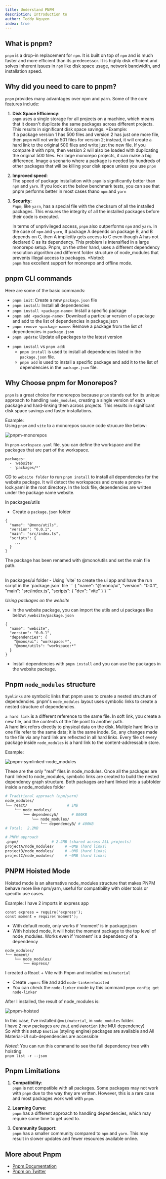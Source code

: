 ```yaml
---
title: Understand PNPM
description: Introduction to
author: Teddy Nguyen
index: true
---
```


## What is pnpm?

`pnpm` is a drop-in replacement for `npm`. It is built on top of `npm` and is much faster and more efficient than its predecessor.
It is highly disk efficient and solves inherent issues in `npm` like disk space usage, network bandwidth, and installation speed.

## Why did you need to care to pnpm?

`pnpm` provides many advantages over npm and yarn. Some of the core features include:

1. **Disk Space Efficiency**: <br />`pnpm` uses a single storage for all projects on a machine, which means that it doesn't duplicate the same packages across different projects. This results in significant disk space savings.
   \*Example: <br />
   If a package version 1 has 500 files and version 2 has just one more file, then `pnpm` will not write 501 files for version 2;
   instead, it will create a hard link to the original 500 files and write just the new file.
   If you compare it with npm, then version 2 will also be loaded with duplicating the original 500 files. For large monorepo projects, it can make a big difference. Image a scenario where a package is needed by hundreds of other packages that will be killing your disk space unless you use `pnpm`

2. **Improved speed**: <br />
   The speed of package installation with `pnpm` is significantly better than `npm` and `yarn`.
   If you look at the below benchmark tests, you can see that pnpm performs better in most cases thano `npm` and `yarn`

3. **Security**: <br />
   `Pnpm`, like `yarn`, has a special file with the checksum of all the installed packages. This ensures the integrity of all the installed packages before their code is executed.

   In terms of unprivileged access, `pnpm` also outperforms `npm` and `yarn`. In the case of `npm`
   and `yarn`, If package A depends on package B, and B depends on C, then A implicitly gets access
   to C even though A has not declared C as its dependency. This problem is intensified in a large
   monorepo setup. Pnpm, on the other hand, uses a different dependency resolution algorithm and
   different folder structure of node_modules that prevents illegal access to packages. \*Noted: <br />
   `pnpm` has excellent support for monorepo and offline mode.

## pnpm CLI commands

Here are some of the basic commands: <br />

- `pnpm init`: Create a new `package.json` file
- `pnpm install`: Install all dependencies
- `pnpm install <package-name>`: Install a specific package
- `pnpm add <package-name>`: Download a particular version of a package and add to the list of dependencies in package.json
- `pnpm remove <package-name>`: Remove a package from the list of dependencies in `package.json`
- `pnpm update`: Update all packages to the latest version

* `pnpm install` vs `pnpm add`:
  - `pnpm install` is used to install all dependencies listed in the `package.json` file.
  - `pnpm add` is used to install a specific package and add it to the list of dependencies in the `package.json` file.

## Why Choose pnpm for Monorepos?

`pnpm` is a great choice for monorepos because `pnpm` stands out for its unique approach to handling `node_modules`,
creating a single version of each package and hard-linking them across projects.
This results in significant disk space savings and faster installations.

Example: <br />
Using `pnpm` and `vite` to a monorepos source code strucure like below:

<img src="/images/javascript/package-manager/pnpm_monorepos_structure.png" alt="pnpm-monorepos" />

In `pnpm-workspace.yaml` file, you can define the workspace and the packages that are part of the workspace.

```
packages:
  - 'website'
  - 'packages/*'

```

CD to `website folder` to run `pnpm install` to install all dependencies for the website package.
It will detect the workspaces and create a pnpm-lock.yaml in the root directory. In the lock file, dependencies are written under the package name website.

In packages/utils

- Create a `package.json` folder

```
{
  "name": "@mono/utils",
  "version": "0.0.1",
  "main": "src/index.ts",
  "scripts": {
    ...
  }
}
```

The package has been renamed with @mono/utils and set the main file path.

<br />
In packages/ui folder
- Using `vite` to create the ui app and have the run script in the `package.json` file
```
{
  "name": "@mono/ui",
  "version": "0.0.1",
  "main": "src/index.ts",
  "scripts": {
    "dev": "vite"
  }
}
```

_Using packages on the website_

- In the website package, you can import the utils and ui packages like below:
  `/website/package.json`

```
{
  "name": "website",
  "version": "0.0.1",
  "dependencies": {
    "@mono/ui": "workspace:*",
    "@mono/utils": "workspace:*"
  }
}
```

- Install dependencies with `pnpm install` and you can use the packages in the website package.

## Pnpm `node_modules` structure

`Symlinks` are symbolic links that pnpm uses to create a nested structure of dependencies.
pnpm's `node_modules` layout uses symbolic links to create a nested structure of dependencies.

`a hard link` is a different reference to the same file. In soft link, you create a new file, and the contents of the file point to another path. <br />
A hard link refers directly to physical data on the disk. Multiple hard links to one file refer to the same data; it is the same inode. So, any changes made to the file via any hard link are reflected in all hard links.
Every file of every package inside `node_modules` is a hard link to the content-addressable store.

Example:

<img src="/images/javascript/package-manager/symlinked.png" alt="pnpm-symlinked-node_modules" />

These are the only "real" files in node_modules. Once all the packages are hard linked to node_modules, symbolic links are created to build the nested dependency graph structure.
Both packages are hard linked into a subfolder inside a node_modules folder

```bash
# Traditional approach (npm/yarn)
node_modules/
└── react/                  # 1MB
    └── node_modules/
        └── dependencyA/      # 800KB
            └── node_modules/
                └── dependencyB/ # 400KB
# Total:  2.2MB

# PNPM approach
.pnpm/               # 2.2MB (shared across ALL projects)
projectA/node_modules/     # ~0MB (hard links)
projectB/node_modules/     # ~0MB (hard links)
projectC/node_modules/     # ~0MB (hard links)
```

## PNPM Hoisted Mode

Hoisted mode is an alternative node_modules structure that makes PNPM behave more like npm/yarn,
useful for compatibility with older tools or specific use cases.

Example:
I have 2 imports in express app

```
const express = require('express');
const moment = require('moment');
```

- With default mode, only works if 'moment' is in package.json
- With hoisted mode, it will hoist the moment package to the top level of node_modules. Works even if 'moment' is a dependency of a dependency

```
node_modules/
└── moment/
    └── node_modules/
        └── express/
```

I created a React + Vite with Pnpm and installed `mui/material`

- Create `.npmrc` file and add `node-linker=hoisted`
- You can check the `node-linker` mode by this command `pnpm config get node-linker`

After I installed, the result of node_modules is:

<img src="/images/javascript/package-manager/pnpm-hoisted-mode.png" alt="pnpm-hoisted" />

In this case, I've installed `@mui/material`, in `node_modules` folder. <br />
I have 2 new packages are `@mui` and `@emotion` (the MUI dependency)<br />
So with this setup `Emotion` (styling engine) packages are available and All Material-UI sub-dependencies are accessible

_Noted_: You can run this command to see the full dependency tree with hoisting:<br />
`pnpm list -r --json`

## Pnpm Limitations

1. **Compatibility**: <br />
   `pnpm` is not compatible with all packages. Some packages may not work with `pnpm` due to the way they are written.
   However, this is a rare case and most packages work well with `pnpm`.

2. **Learning Curve**: <br />
   `pnpm` has a different approach to handling dependencies, which may require some time to get used to.

3. **Community Support**: <br />
   `pnpm` has a smaller community compared to `npm` and `yarn`. This may result in slower updates and fewer resources available online.

## More about Pnpm

- [Pnpm Documentation](https://pnpm.io/)
- [Pnpm on Twitter](https://twitter.com/pnpmjs)
